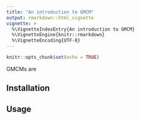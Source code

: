 ```yaml
---
title: "An introduction to GMCM"
output: rmarkdown::html_vignette
vignette: >
  %\VignetteIndexEntry{An introduction to GMCM}
  %\VignetteEngine{knitr::rmarkdown}
  %\VignetteEncoding{UTF-8}
---
```


```r
knitr::opts_chunk$set(echo = TRUE)
```

GMCMs are 




## Installation 


## Usage


